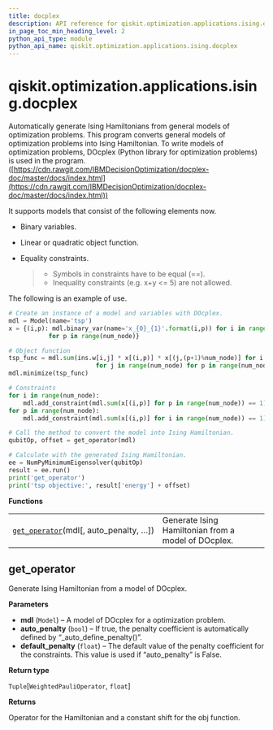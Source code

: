 ```yaml
---
title: docplex
description: API reference for qiskit.optimization.applications.ising.docplex
in_page_toc_min_heading_level: 2
python_api_type: module
python_api_name: qiskit.optimization.applications.ising.docplex
---
```


<span id="module-qiskit.optimization.applications.ising.docplex" />

<span id="qiskit-optimization-applications-ising-docplex" />

# qiskit.optimization.applications.ising.docplex

Automatically generate Ising Hamiltonians from general models of optimization problems. This program converts general models of optimization problems into Ising Hamiltonian. To write models of optimization problems, DOcplex (Python library for optimization problems) is used in the program. ([https://cdn.rawgit.com/IBMDecisionOptimization/docplex-doc/master/docs/index.html](https://cdn.rawgit.com/IBMDecisionOptimization/docplex-doc/master/docs/index.html))

It supports models that consist of the following elements now.

*   Binary variables.

*   Linear or quadratic object function.

*   Equality constraints.

    > *   Symbols in constraints have to be equal (==).
    > *   Inequality constraints (e.g. x+y \<= 5) are not allowed.

The following is an example of use.

```python
# Create an instance of a model and variables with DOcplex.
mdl = Model(name='tsp')
x = {(i,p): mdl.binary_var(name='x_{0}_{1}'.format(i,p)) for i in range(num_node)
           for p in range(num_node)}

# Object function
tsp_func = mdl.sum(ins.w[i,j] * x[(i,p)] * x[(j,(p+1)%num_node)] for i in range(num_node)
                        for j in range(num_node) for p in range(num_node))
mdl.minimize(tsp_func)

# Constraints
for i in range(num_node):
    mdl.add_constraint(mdl.sum(x[(i,p)] for p in range(num_node)) == 1)
for p in range(num_node):
    mdl.add_constraint(mdl.sum(x[(i,p)] for i in range(num_node)) == 1)

# Call the method to convert the model into Ising Hamiltonian.
qubitOp, offset = get_operator(mdl)

# Calculate with the generated Ising Hamiltonian.
ee = NumPyMinimumEigensolver(qubitOp)
result = ee.run()
print('get_operator')
print('tsp objective:', result['energy'] + offset)
```

**Functions**

|                                                                                                                                                                        |                                                     |
| ---------------------------------------------------------------------------------------------------------------------------------------------------------------------- | --------------------------------------------------- |
| [`get_operator`](#qiskit.optimization.applications.ising.docplex.get_operator "qiskit.optimization.applications.ising.docplex.get_operator")(mdl\[, auto\_penalty, …]) | Generate Ising Hamiltonian from a model of DOcplex. |

## get\_operator

<Function id="qiskit.optimization.applications.ising.docplex.get_operator" github="https://github.com/qiskit-community/qiskit-aqua/tree/stable/0.8/qiskit/optimization/applications/ising/docplex.py" signature="get_operator(mdl, auto_penalty=True, default_penalty=100000.0)">
  Generate Ising Hamiltonian from a model of DOcplex.

  **Parameters**

  *   **mdl** (`Model`) – A model of DOcplex for a optimization problem.
  *   **auto\_penalty** (`bool`) – If true, the penalty coefficient is automatically defined by “\_auto\_define\_penalty()”.
  *   **default\_penalty** (`float`) – The default value of the penalty coefficient for the constraints. This value is used if “auto\_penalty” is False.

  **Return type**

  `Tuple`\[`WeightedPauliOperator`, `float`]

  **Returns**

  Operator for the Hamiltonian and a constant shift for the obj function.
</Function>

